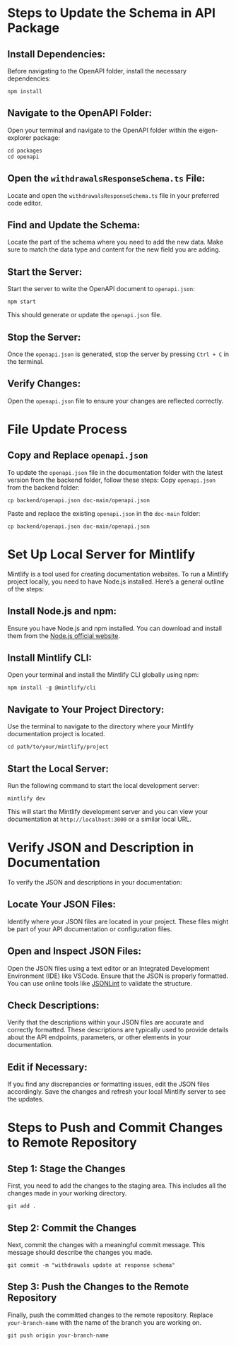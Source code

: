 
# Steps to Update the Schema in API Package

## Install Dependencies:
Before navigating to the OpenAPI folder, install the necessary dependencies:
```
npm install
```

## Navigate to the OpenAPI Folder:
Open your terminal and navigate to the OpenAPI folder within the eigen-explorer package:
```
cd packages
cd openapi
```

## Open the `withdrawalsResponseSchema.ts` File:
Locate and open the `withdrawalsResponseSchema.ts` file in your preferred code editor.

## Find and Update the Schema:
Locate the part of the schema where you need to add the new data. Make sure to match the data type and content for the new field you are adding.

## Start the Server:
Start the server to write the OpenAPI document to `openapi.json`:
```
npm start
```
This should generate or update the `openapi.json` file.

## Stop the Server:
Once the `openapi.json` is generated, stop the server by pressing `Ctrl + C` in the terminal.

## Verify Changes:
Open the `openapi.json` file to ensure your changes are reflected correctly.

# File Update Process

## Copy and Replace `openapi.json`
To update the `openapi.json` file in the documentation folder with the latest version from the backend folder, follow these steps:
Copy `openapi.json` from the backend folder:
```
cp backend/openapi.json doc-main/openapi.json
```
Paste and replace the existing `openapi.json` in the `doc-main` folder:
```
cp backend/openapi.json doc-main/openapi.json
```

# Set Up Local Server for Mintlify

Mintlify is a tool used for creating documentation websites. To run a Mintlify project locally, you need to have Node.js installed. Here’s a general outline of the steps:

## Install Node.js and npm:
Ensure you have Node.js and npm installed. You can download and install them from the [Node.js official website](https://nodejs.org/).

## Install Mintlify CLI:
Open your terminal and install the Mintlify CLI globally using npm:
```
npm install -g @mintlify/cli
```

## Navigate to Your Project Directory:
Use the terminal to navigate to the directory where your Mintlify documentation project is located.
```
cd path/to/your/mintlify/project
```

## Start the Local Server:
Run the following command to start the local development server:
```
mintlify dev
```
This will start the Mintlify development server and you can view your documentation at `http://localhost:3000` or a similar local URL.

# Verify JSON and Description in Documentation

To verify the JSON and descriptions in your documentation:

## Locate Your JSON Files:
Identify where your JSON files are located in your project. These files might be part of your API documentation or configuration files.

## Open and Inspect JSON Files:
Open the JSON files using a text editor or an Integrated Development Environment (IDE) like VSCode. Ensure that the JSON is properly formatted. You can use online tools like [JSONLint](https://jsonlint.com/) to validate the structure.

## Check Descriptions:
Verify that the descriptions within your JSON files are accurate and correctly formatted. These descriptions are typically used to provide details about the API endpoints, parameters, or other elements in your documentation.

## Edit if Necessary:
If you find any discrepancies or formatting issues, edit the JSON files accordingly. Save the changes and refresh your local Mintlify server to see the updates.

# Steps to Push and Commit Changes to Remote Repository

## Step 1: Stage the Changes
First, you need to add the changes to the staging area. This includes all the changes made in your working directory.
```
git add .
```

## Step 2: Commit the Changes
Next, commit the changes with a meaningful commit message. This message should describe the changes you made.
```
git commit -m "withdrawals update at response schema"
```

## Step 3: Push the Changes to the Remote Repository
Finally, push the committed changes to the remote repository. Replace `your-branch-name` with the name of the branch you are working on.
```
git push origin your-branch-name
```
